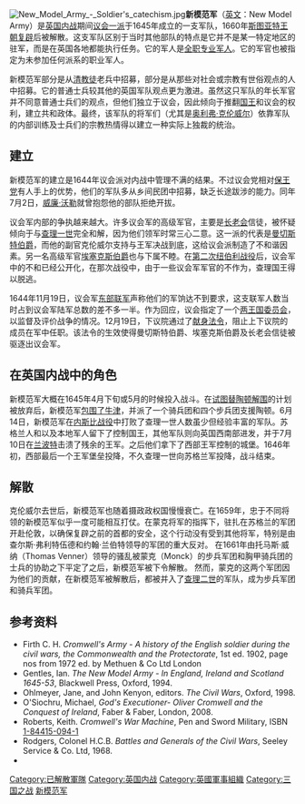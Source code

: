 {{NoteTA
|G1=PoliticiansUK
|G2=UK Places
|G3=Country
}}
[[Image:New_Model_Army_-_Soldier's_catechism.jpg|thumb]]'''新模范军'''（[[英文|英文]]：New Model Army）是[[英国内战|英国内战]]期间[[圓顱黨|议会一派]]于1645年成立的一支军队，1660年[[王政复辟_(英国)|斯图亚特王朝复辟]]后被解散。这支军队区别于当时其他部队的特点是它并不是某一特定地区的驻军，而是在英国各地都能执行任务。它的军人是[[常备军|全职专业军人]]。它的军官也被指定为未参加任何派系的职业军人。

新模范军部分是从[[清教徒|清教徒]]老兵中招募，部分是从那些对社会或宗教有世俗观点的人中招募。它的普通士兵较其他的英国军队观点更为激进。虽然这只军队的年长军官并不同意普通士兵们的观点，但他们独立于议会，因此倾向于推翻[[国王|国王]]和议会的权利，建立共和政体。最终，该军队的将军们（尤其是[[奥利弗·克伦威尔|奥利弗·克伦威尔]]）依靠军队的内部训练及士兵们的宗教热情得以建立一种实际上独裁的统治。

==建立==
新模范军的建立是1644年议会派对内战中管理不满的结果。不过议会党相对[[骑士党|保王党]]有人手上的优势，他们的军队多从乡间民团中招募，缺乏长途跋涉的能力。同年7月2日，[[威廉·沃勒|威廉·沃勒]]就曾抱怨他的部队拒绝开拔。

议会军内部的争执越来越大。许多议会军的高级军官，主要是[[长老会|长老会]]信徒，被怀疑倾向于与[[查理一世|查理一世]]完全和解，因为他们领军时常三心二意。这一派的代表是[[爱德华·蒙塔古，第二代曼彻斯特伯爵|曼切斯特伯爵]]，而他的副官克伦威尔支持与王军决战到底，这给议会派制造了不和谐因素。另一名高级军官[[罗伯特·德弗罗，第三代埃塞克斯伯爵|埃塞克斯伯爵]]也与下属不睦。在[[第二次纽伯利战役|第二次纽伯利战役]]后，议会军中的不和已经公开化，在那次战役中，由于一些议会军军官的不作为，查理国王得以脱逃。

1644年11月19日，议会军[[东部联军|东部联军]]声称他们的军饷达不到要求，这支联军人数当时占到议会军陆军总数的差不多一半。作为回应，议会指定了一个[[两王国委员会|两王国委员会]]，以监督及评价战争的情况。12月19日，下议院通过了[[献身法令|献身法令]]，阻止上下议院的成员在军中任职。该法令的生效使得曼切斯特伯爵、埃塞克斯伯爵及长老会信徒被驱逐出议会军。

==在英国内战中的角色==
新模范军大概在1645年4月下旬或5月的时候投入战斗。在[[陶顿围城战|试图替陶顿解围]]的计划被放弃后，新模范军[[牛津围城战|包围了牛津]]，并派了一个骑兵团和四个步兵团支援陶顿。6月14日，新模范军在[[内斯比战役|内斯比战役]]中打败了查理一世人数虽少但经验丰富的军队。苏格兰人和以及本地军人留下了控制国王，其他军队则向英国西南部进发，并于7月10日在[[兰波特战役|兰波特]]击溃了残余的王军。之后他们拿下了西部王军控制的城堡。1646年初，西部最后一个王军堡垒投降，不久查理一世向苏格兰军投降，战斗结束。

==解散==
克伦威尔去世后，新模范军也随着摄政政权国慢慢衰亡。在1659年，忠于不同将领的新模范军似乎一度可能相互打仗。在蒙克将军的指挥下，驻扎在苏格兰的军团开赴伦敦，以确保复辟之前的首都的安全，这个行动没有受到其他将军，特别是由查尔斯·弗利特伍德和约翰·兰伯特领导的军团的重大反对。 在1661年由托马斯·威纳（Thomas Venner）领导的骚乱被蒙克（Monck）的步兵军团和胸甲骑兵团的士兵的协助之下平定了之后，新模范军被下令解散。 然而，蒙克的这两个军团因为他们的贡献，在新模范军被解散后，都被并入了[[查理二世_(英格兰)|查理二世]]的军队，成为步兵军团和骑兵军团。

==参考资料==
{{reflist}}
*Firth C. H. ''Cromwell's Army - A history of the English soldier during the civil wars, the Commonwealth and the Protectorate'', 1st ed. 1902, page nos from 1972 ed. by Methuen & Co Ltd London 
*Gentles, Ian. ''The New Model Army - In England, Ireland and Scotland 1645-53'', Blackwell Press, Oxford, 1994.
*Ohlmeyer, Jane, and John Kenyon, editors. ''The Civil Wars'', Oxford, 1998.
*O'Siochru, Michael, ''God's Executioner- Oliver Cromwell and the Conquest of Ireland'', Faber & Faber, London, 2008.
*Roberts, Keith. ''Cromwell's War Machine'', Pen and Sword Military, ISBN [[1-84415-094-1|1-84415-094-1]]
*Rodgers, Colonel H.C.B. ''Battles and Generals of the Civil Wars'', Seeley Service & Co. Ltd, 1968. 
*{{cite book|author=Peter Young|coauthors=Richard Holmes|title=The English Civil War:A Military History of the Three Civil Wars, 1642-1651|url=https://archive.org/details/englishcivilwarm00youn|location=Ware, Hertfordshire|publisher=Wordsworth Editions|year=2000|isbn=1-84022-222-0}}
{{Authority control}}
[[Category:已解散軍隊|Category:已解散軍隊]]
[[Category:英国内战|Category:英国内战]]
[[Category:英國軍事組織|Category:英國軍事組織]]
[[Category:三国之战|Category:三国之战]]
[[Category:新模范军|]]